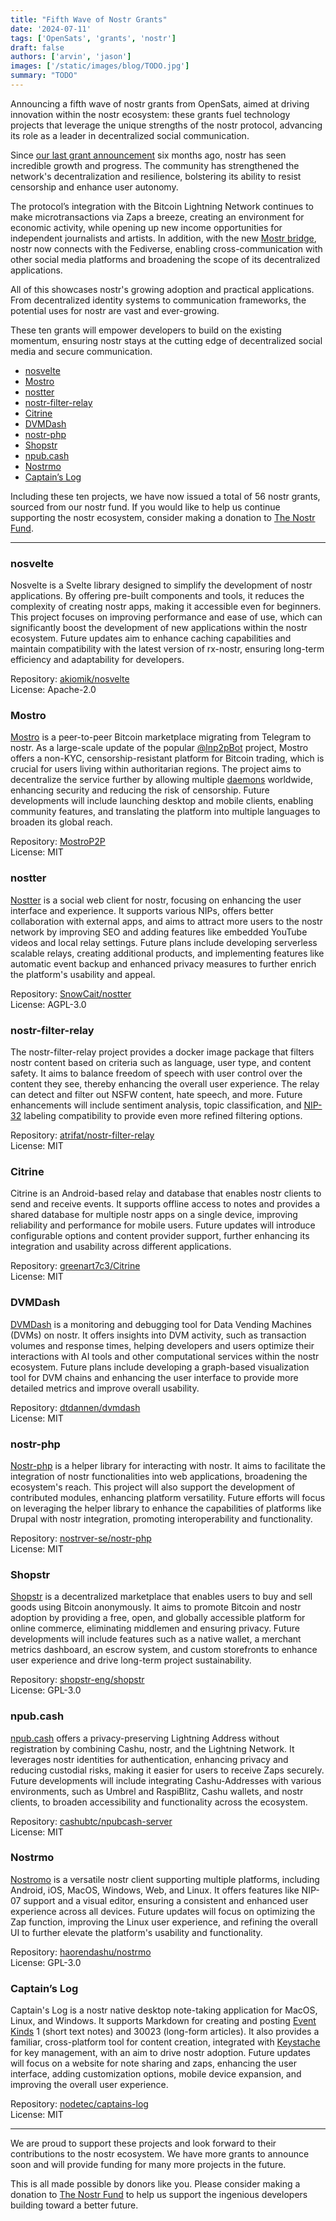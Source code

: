 ```yaml
---
title: "Fifth Wave of Nostr Grants"
date: '2024-07-11'
tags: ['OpenSats', 'grants', 'nostr']
draft: false
authors: ['arvin', 'jason']
images: ['/static/images/blog/TODO.jpg']
summary: "TODO"
---
```


Announcing a fifth wave of nostr grants from OpenSats, aimed at driving
innovation within the nostr ecosystem: these grants fuel technology projects
that leverage the unique strengths of the nostr protocol, advancing its role as
a leader in decentralized social communication.

Since [our last grant announcement](/blog/nostr-grants-december-2023) six months
ago, nostr has seen incredible growth and progress. The community has
strengthened the network's decentralization and resilience, bolstering its
ability to resist censorship and enhance user autonomy.

The protocol’s integration with the Bitcoin Lightning Network continues to make
microtransactions via Zaps a breeze, creating an environment for economic
activity, while opening up new income opportunities for independent journalists
and artists. In addition, with the new [Mostr
bridge](https://soapbox.pub/blog/mostr-fediverse-nostr-bridge/), nostr now
connects with the Fediverse, enabling cross-communication with other social
media platforms and broadening the scope of its decentralized applications.

All of this showcases nostr's growing adoption and practical applications. From
decentralized identity systems to communication frameworks, the potential uses
for nostr are vast and ever-growing.

These ten grants will empower developers to build on the existing momentum,
ensuring nostr stays at the cutting edge of decentralized social media and
secure communication.

- [nosvelte](#nosvelte)
- [Mostro](#mostro)
- [nostter](#nostter)
- [nostr-filter-relay](#nostr-filter-relay)
- [Citrine](#citrine)
- [DVMDash](#dvmdash)
- [nostr-php](#nostr-php)
- [Shopstr](#shopstr)
- [npub.cash](#npubcash)
- [Nostrmo](#nostrmo)
- [Captain’s Log](#captains-log)

Including these ten projects, we have now issued a total of 56 nostr grants,
sourced from our nostr fund. If you would like to help us continue supporting
the nostr ecosystem, consider making a donation to [The Nostr
Fund](/funds/nostr).

<center>
    <DonateToNostrFundButton/>
</center>

---

### nosvelte

Nosvelte is a Svelte library designed to simplify the development of nostr
applications. By offering pre-built components and tools, it reduces the
complexity of creating nostr apps, making it accessible even for beginners. This
project focuses on improving performance and ease of use, which can
significantly boost the development of new applications within the nostr
ecosystem. Future updates aim to enhance caching capabilities and maintain
compatibility with the latest version of rx-nostr, ensuring long-term efficiency
and adaptability for developers.

Repository: [akiomik/nosvelte](https://github.com/akiomik/nosvelte)  
License: Apache-2.0

### Mostro

[Mostro](https://mostro.network/) is a peer-to-peer Bitcoin marketplace
migrating from Telegram to nostr. As a large-scale update of the popular
[@lnp2pBot](https://github.com/lnp2pBot) project, Mostro offers a non-KYC,
censorship-resistant platform for Bitcoin trading, which is crucial for users
living within authoritarian regions. The project aims to decentralize the
service further by allowing multiple
[daemons](https://en.wikipedia.org/wiki/Daemon_(computing)) worldwide, enhancing
security and reducing the risk of censorship. Future developments will include
launching desktop and mobile clients, enabling community features, and
translating the platform into multiple languages to broaden its global reach.

Repository: [MostroP2P](https://github.com/MostroP2P)  
License: MIT

### nostter

[Nostter](https://nostter.app/) is a social web client for nostr, focusing on
enhancing the user interface and experience. It supports various NIPs, offers
better collaboration with external apps, and aims to attract more users to the
nostr network by improving SEO and adding features like embedded YouTube videos
and local relay settings. Future plans include developing serverless scalable
relays, creating additional products, and implementing features like automatic
event backup and enhanced privacy measures to further enrich the platform's
usability and appeal.

Repository: [SnowCait/nostter](https://github.com/SnowCait/nostter)  
License: AGPL-3.0

### nostr-filter-relay

The nostr-filter-relay project provides a docker image package that filters
nostr content based on criteria such as language, user type, and content safety.
It aims to balance freedom of speech with user control over the content they
see, thereby enhancing the overall user experience. The relay can detect and
filter out NSFW content, hate speech, and more. Future enhancements will include
sentiment analysis, topic classification, and
[NIP-32](https://nostr-nips.com/nip-32) labeling compatibility to provide even
more refined filtering options.

Repository: [atrifat/nostr-filter-relay](https://github.com/atrifat/nostr-filter-relay)  
License: MIT

### Citrine

Citrine is an Android-based relay and database that enables nostr clients to
send and receive events. It supports offline access to notes and provides a
shared database for multiple nostr apps on a single device, improving
reliability and performance for mobile users. Future updates will introduce
configurable options and content provider support, further enhancing its
integration and usability across different applications.

Repository: [greenart7c3/Citrine](https://github.com/greenart7c3/Citrine)  
License: MIT

### DVMDash

[DVMDash](https://dvmdash.live/) is a monitoring and debugging tool for Data
Vending Machines (DVMs) on nostr. It offers insights into DVM activity, such as
transaction volumes and response times, helping developers and users optimize
their interactions with AI tools and other computational services within the
nostr ecosystem. Future plans include developing a graph-based visualization
tool for DVM chains and enhancing the user interface to provide more detailed
metrics and improve overall usability.

Repository: [dtdannen/dvmdash](https://github.com/dtdannen/dvmdash)  
License: MIT

### nostr-php

[Nostr-php](https://nostr-php.dev/) is a helper library for interacting with
nostr. It aims to facilitate the integration of nostr functionalities into web
applications, broadening the ecosystem's reach. This project will also support
the development of contributed modules, enhancing platform versatility. Future
efforts will focus on leveraging the helper library to enhance the capabilities
of platforms like Drupal with nostr integration, promoting interoperability and
functionality.

Repository: [nostrver-se/nostr-php](https://github.com/nostrver-se/nostr-php)  
License: MIT

### Shopstr

[Shopstr](https://shopstr.store/) is a decentralized marketplace that enables
users to buy and sell goods using Bitcoin anonymously. It aims to promote
Bitcoin and nostr adoption by providing a free, open, and globally accessible
platform for online commerce, eliminating middlemen and ensuring privacy. Future
developments will include features such as a native wallet, a merchant metrics
dashboard, an escrow system, and custom storefronts to enhance user experience
and drive long-term project sustainability.

Repository: [shopstr-eng/shopstr](https://github.com/shopstr-eng/shopstr)  
License: GPL-3.0

### npub.cash

[npub.cash](https://npub.cash/) offers a privacy-preserving Lightning Address
without registration by combining Cashu, nostr, and the Lightning Network. It
leverages nostr identities for authentication, enhancing privacy and reducing
custodial risks, making it easier for users to receive Zaps securely. Future
developments will include integrating Cashu-Addresses with various environments,
such as Umbrel and RaspiBlitz, Cashu wallets, and nostr clients, to broaden
accessibility and functionality across the ecosystem.

Repository: [cashubtc/npubcash-server](https://github.com/cashubtc/npubcash-server)  
License: MIT

### Nostrmo

[Nostromo](https://github.com/haorendashu/nostrmo_faq/blob/main/README.md#nostrmo-faq)
is a versatile nostr client supporting multiple platforms, including Android,
iOS, MacOS, Windows, Web, and Linux. It offers features like NIP-07 support and
a visual editor, ensuring a consistent and enhanced user experience across all
devices. Future updates will focus on optimizing the Zap function, improving the
Linux user experience, and refining the overall UI to further elevate the
platform's usability and functionality.

Repository: [haorendashu/nostrmo](https://github.com/haorendashu/nostrmo)  
License: GPL-3.0

### Captain’s Log

Captain's Log is a nostr native desktop note-taking application for MacOS,
Linux, and Windows. It supports Markdown for creating and posting [Event
Kinds](https://github.com/nostr-protocol/nips?tab=readme-ov-file#event-kinds) 1
(short text notes) and 30023 (long-form articles). It also provides a familiar,
cross-platform tool for content creation, integrated with
[Keystache](https://github.com/Resolvr-io/Keystache) for key management, with an
aim to drive nostr adoption​. Future updates will focus on a website for note
sharing and zaps, enhancing the user interface, adding customization options,
mobile device expansion, and improving the overall user experience.

Repository: [nodetec/captains-log](https://github.com/nodetec/captains-log)  
License: MIT

---

We are proud to support these projects and look forward to their contributions
to the nostr ecosystem. We have more grants to announce soon and will provide
funding for many more projects in the future.

This is all made possible by donors like you. Please consider making a donation
to [The Nostr Fund](/funds/nostr) to help us support the ingenious developers
building toward a better future.

<center>
    <DonateToNostrFundButton/>
</center>

